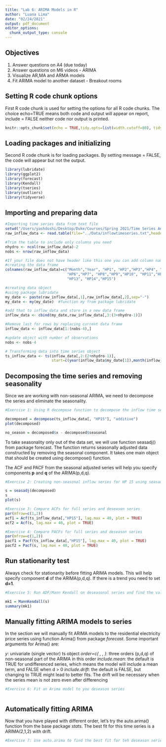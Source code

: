 ```yaml
---
title: "Lab 6: ARIMA Models in R"
author: "Luana Lima"
date: "02/24/2021"
output: pdf_document
editor_options: 
  chunk_output_type: console
---
```


## Objectives

1. Answer questions on A4 (due today)
2. Answer questions on M6 videos - ARIMA
3. Visualize AR,MA and ARMA models
4. Fit ARIMA model to another dataset - Breakout rooms

## Setting R code chunk options

First R code chunk is used for setting the options for all R code chunks. The choice echo=TRUE means both code and output will appear on report, include = FALSE neither code nor output is printed.

```r
knitr::opts_chunk$set(echo = TRUE,tidy.opts=list(width.cutoff=80), tidy=FALSE) 
```

## Loading packages and initializing

Second R code chunk is for loading packages. By setting message = FALSE, the code will appear but not the output. 

```r
library(lubridate)
library(ggplot2)
library(forecast)  
library(Kendall)
library(tseries)
library(outliers)
library(tidyverse)
```

## Importing and preparing data

```r
#Importing time series data from text file
setwd("/Users/yashdoshi/Desktop/Duke/Courses/Spring 2021/Time Series Analysis/Labs/Lab Work/ENV790_30_TSA_S2021/Data")
raw_inflow_data <- read.table(file="../Data/inflowtimeseries.txt",header=FALSE,skip=0)

#Trim the table to include only columns you need
nhydro <- ncol(raw_inflow_data)-2
nobs <- nrow(raw_inflow_data) 

#If your file does not have header like this one you can add column names after 
#creating the data frame
colnames(raw_inflow_data)=c("Month","Year", "HP1", "HP2","HP3","HP4", "HP5",
                            "HP6","HP7", "HP8","HP9","HP10", "HP11","HP12", 
                            "HP13", "HP14","HP15")

#creating data object
#using package lubridate
my_date <- paste(raw_inflow_data[,1],raw_inflow_data[,2],sep="-")
my_date <- my(my_date)  #function my from package lubridate

#add that to inflow_data and store in a new data frame 
inflow_data <- cbind(my_date,raw_inflow_data[,3:(3+nhydro-1)])

#Remove last for rows by replacing current data frame
inflow_data <- inflow_data[1:(nobs-4),]

#update object with number of observations
nobs <- nobs-4

# Transforming data into time series object
ts_inflow_data <- ts(inflow_data[,2:(2+nhydro-1)],
                     start=c(year(inflow_data$my_date[1]),month(inflow_data$my_date[1])),frequency=12) 

```


## Decomposing the time series and removing seasonality

Since we are working with non-seasonal ARIMA, we need to decompose the series and eliminate the seasonality.

```r
#Exercise 1: Using R decompose function to decompose the inflow time series for HP15

decomposed = decompose(ts_inflow_data[, "HP15"], "additive")
plot(decomposed)

no_season = decomposed$x - decomposed$seasonal


```

To take seasonality only out of the data set, we will use function seasadj() from package forecast. The function returns seasonally adjusted data constructed by removing the seasonal component. It takes one main object that should be created using decompose() function.

The ACF and PACF from the seasonal adjusted series will help you specify components **p** and **q** of the ARIMA(p,d,q).

```r

#Exercise 2: Creating non-seasonal inflow series for HP 15 using seasadj() function

s = seasadj(decomposed)
s
plot(s)

#Exercise 3: Compare ACFs for full series and deseason series
par(mfrow=c(1,2))
acf1 = Acf(ts_inflow_data[,"HP15"], lag.max = 40, plot = TRUE)
acf2 = Acf(s, lag.max = 40, plot = TRUE)

#Exercise 4: Compare PACFs for full series and deseason series
par(mfrow=c(1,2))
pacf1 = Pacf(ts_inflow_data[,"HP15"], lag.max = 40, plot = TRUE)
pacf2 = Pacf(s, lag.max = 40, plot = TRUE)

```


## Run stationarity test

Always check for stationarity before fitting ARIMA models. This will help specify component **d** of the ARIMA(p,d,q). If there is a trend you need to set **d=1**.

```r

#Exercise 5: Run ADF/Mann Kendall on deseasonal series and find the value of d

mk1 = MannKendall(s)
summary(mk1)

```


## Manually fitting ARIMA models to series

In the section we will manually fit ARIMA models to the residential electricity price series using function Arima() from package *forecast*. 
Some important arguments for Arima() are:

*y*: univariate (single vector) ts object 
*order=c( , , )*: three orders (p,d,q) of non-seasonal part of the ARIMA in this order
*include.mean*: the default is TRUE for undifferenced series, which means the model will include a mean term, and FALSE when d > 0
*include.drift*: the default is FALSE, but changing to TRUE might lead to better fits. The drift will be necessary when the series mean is not zero even after differencing

```r
#Exercise 6: Fit an Arima model to you deseason series



```

## Automatically fitting ARIMA

Now that you have played with different order, let's try the auto.arima() function from the base package *stats*. The best fit for this time series is a ARIMA(2,1,2) with drift.

```r
#Exercise 7: Use auto.arima to find the best fit for teh deseason series. Does that match your solution to Exercise 5?


```





